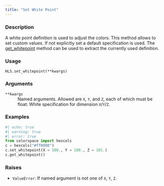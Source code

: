 ```yaml
---
title: "Set White Point"
---
```


### Description

A white point definition is used to adjust the colors.
This method allows to set custom values. If not explicitly
set a default specification is used. The [get_whitepoint](colorspace.colorlib.HLS.get_whitepoint.qmd)
method can be used to extract the currently used definition.

### Usage

<pre><code class='language-python'>HLS.set_whitepoint(**kwargs)</code></pre>

### Arguments

<dl class="pyp-list param-list">
  <dt style = "white-space: nowrap; font-family: monospace; vertical-align: top">
   <code id="colorspace.colorlib.HLS.set_whitepoint:**kwargs">**kwargs</code>
  </dt>
 <dd>Named arguments. Allowed are `X`, `Y`, and `Z`,
each of which must be float: White specification for
dimension `X`/`Y`/`Z`.</dd>
</dl>

### Examples

```python
#| echo: true
#| warning: true
#| error: true
from colorspace import hexcols
c = hexcols("#ff0000")
c.set_whitepoint(X = 100., Y = 100., Z = 101.)
c.get_whitepoint()
```




### Raises

<ul class="python-raises">
<li><code class="text-warning">ValueError</code>: If named argument is not one of `X`, `Y`, `Z`.
</ul>

